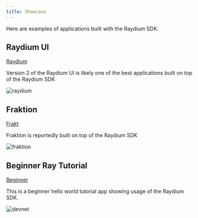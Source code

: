 ```yaml
---
title: Showcase
---
```


Here are examples of applications built with the Raydium SDK.

## Raydium UI 

[Raydium](https://raydium.io/)

Version 2 of the Raydium UI is likely one of the best applications
built on top of the Raydium SDK

![raydium](/img/raydium.png)


## Fraktion

[Frakt](https://www.fraktion.art/)

Fraktion is reportedly built on top of the Raydium SDK

![fraktion](/img/fraktion.png)

## Beginner Ray Tutorial

[Beginner](/tutorial/beginner)

This is a beginner hello world tutorial app showing usage of the Raydium SDK.

![devnet](/img/tutorial/ray-table.png)
